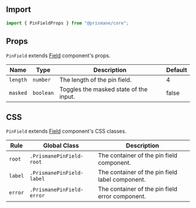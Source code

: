## Import

```js
import { PinFieldProps } from "@prismane/core";
```

## Props

`PinField` extends [Field](/docs/components-api/field-api) component's props.

| Name     | Type      | Description                            | Default |
| -------- | --------- | -------------------------------------- | ------- |
| `length` | `number`  | The length of the pin field.           | 4       |
| `masked` | `boolean` | Toggles the masked state of the input. | false   |

## CSS

`PinField` extends [Field](/docs/components-api/field-api) component's CSS classes.

| Rule    | Global Class              | Description                                     |
| ------- | ------------------------- | ----------------------------------------------- |
| `root`  | `.PrismanePinField-root`  | The container of the pin field component.       |
| `label` | `.PrismanePinField-label` | The container of the pin field label component. |
| `error` | `.PrismanePinField-error` | The container of the pin field error component. |
